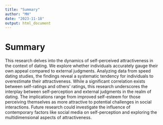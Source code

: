 ```yaml
---
title: "Summary"
author: "MH"
date: "2023-11-18"
output: html_document
---
```


# Summary

This research delves into the dynamics of self-perceived attractiveness in the context of dating. We explore whether individuals accurately gauge their own appeal compared to external judgments. Analyzing data from speed dating studies, the findings reveal a systematic tendency for individuals to overestimate their attractiveness. While a significant correlation exists between self-ratings and others' ratings, this research underscores the interplay between self-perception and external judgments in the realm of dating. The implications range from improved self-esteem for those perceiving themselves as more attractive to potential challenges in social interactions. Future research could investigate the influence of contemporary factors like social media on self-perception and exploring the multidimensional aspects of attractiveness.
